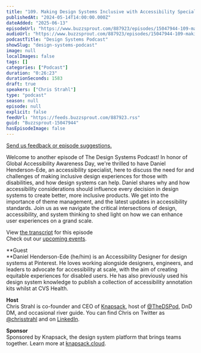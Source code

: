 ```yaml
---
title: "109. Making Design Systems Inclusive with Accessibility Specialist Daniel Henderson-Ede"
publishedAt: "2024-05-14T14:00:00.000Z"
dateAdded: "2025-06-13"
episodeUrl: "https://www.buzzsprout.com/887923/episodes/15047944-109-making-design-systems-inclusive-with-accessibility-specialist-daniel-henderson-ede.mp3"
audioUrl: "https://www.buzzsprout.com/887923/episodes/15047944-109-making-design-systems-inclusive-with-accessibility-specialist-daniel-henderson-ede.mp3"
podcastTitle: "Design Systems Podcast"
showSlug: "design-systems-podcast"
image: null
localImages: false
tags: []
categories: ["Podcast"]
duration: "0:26:23"
durationSeconds: 1583
draft: true
speakers: ["Chris Strahl"]
type: "podcast"
season: null
episode: null
explicit: false
feedUrl: "https://feeds.buzzsprout.com/887923.rss"
guid: "Buzzsprout-15047944"
hasEpisodeImage: false
---
```

[Send us feedback or episode suggestions.](https://www.buzzsprout.com/twilio/text_messages/887923/open_sms)

Welcome to another episode of The Design Systems Podcast! In honor of Global Accessibility Awareness Day, we're thrilled to have Daniel Henderson-Ede, an accessibility specialist, here to discuss the need for and challenges of making inclusive design experiences for those with disabilities, and how design systems can help. Daniel shares why and how accessibility considerations should influence every decision in design systems to create better, more inclusive products. We get into the importance of theme management, and the latest updates in accessibility standards. Join us as we navigate the critical intersections of design, accessibility, and system thinking to shed light on how we can enhance user experiences on a grand scale.  
  
View [the transcript](https://docs.google.com/document/d/1JaKbJEiJc-OQYg_F8PNSFftgz0mdiSJu4bsgD1lxRuw/edit?usp=sharing) for this episode  
Check out our [upcoming events](https://www.knapsack.cloud/events).

**Guest  
**Daniel Henderson-Ede (he/him) is an Accessibility Designer for design systems at Pinterest. He loves working alongside designers, engineers, and leaders to advocate for accessibility at scale, with the aim of creating equitable experiences for disabled users. He has also previously used his design system knowledge to publish a collection of accessibility annotation kits whilst at CVS Health.  
  
**Host**  
Chris Strahl is co-founder and CEO of [Knapsack](https://www.knapsack.cloud/), host of [@TheDSPod](https://twitter.com/thedspod), DnD DM, and occasional river guide. You can find Chris on Twitter as [@chrisstrahl](https://twitter.com/chrisstrahl) and on [LinkedIn](https://www.linkedin.com/in/chrisstrahl/).  
  
**Sponsor**  
Sponsored by Knapsack, the design system platform that brings teams together. Learn more at [knapsack.cloud](https://www.knapsack.cloud/?utm_source=podcast).
